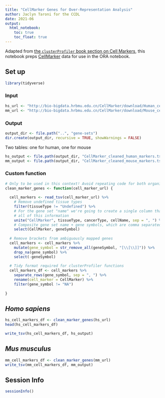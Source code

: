```yaml
---
title: "CellMarker Genes for Over-Representation Analysis"
author: Jaclyn Taroni for the CCDL
date: 2021-06
output: 
  html_notebook: 
    toc: true
    toc_float: true
---
```


Adapted from [the `clusterProfiler` book section on Cell Markers](http://yulab-smu.top/clusterProfiler-book/chapter3.html#cell-marker), this notebook preps [CellMarker](http://bio-bigdata.hrbmu.edu.cn/CellMarker/) data for use in the ORA notebook.

## Set up

```r
library(tidyverse)
```
### Input

```r
hs_url <- "http://bio-bigdata.hrbmu.edu.cn/CellMarker/download/Human_cell_markers.txt"
mm_url <- "http://bio-bigdata.hrbmu.edu.cn/CellMarker/download/Mouse_cell_markers.txt"
```

### Output

```r
output_dir <- file.path("..", "gene-sets")
dir.create(output_dir, recursive = TRUE, showWarnings = FALSE)
```

Two tables: one for human, one for mouse

```r
hs_output <- file.path(output_dir, "CellMarker_cleaned_human_markers.tsv")
mm_output <- file.path(output_dir, "CellMarker_cleaned_mouse_markers.tsv")
```

### Custom function

```r
# Only to be used in this context! Avoid repeating code for both organisms
clean_marker_genes <- function(cell_marker_url) {
  
  cell_markers <- read_tsv(cell_marker_url) %>% 
    # Remove undefined tissue types
    filter(tissueType != "Undefined") %>%
    # For the gene set "name" we're going to create a single column that has
    # all of this information
    unite("CellMarker", tissueType, cancerType, cellName, sep = ", ") %>% 
    # Composite gene set name + gene symbols, which are comma separated
    select(CellMarker, geneSymbol)
  
  # Remove brackets from ambiguously mapped genes
  cell_markers <- cell_markers %>%
    mutate(gene_symbol = str_remove_all(geneSymbol, "[\\[\\]]")) %>%
    drop_na(gene_symbol) %>%
    select(-geneSymbol)
  
  # Tidy format required for clusterProfiler functions
  cell_markers_df <- cell_markers %>% 
    separate_rows(gene_symbol, sep = ", ") %>%
    rename(cell_marker = CellMarker) %>%
    filter(gene_symbol != "NA")
  
}
```


## _Homo sapiens_

```r
hs_cell_markers_df <- clean_marker_genes(hs_url)
head(hs_cell_markers_df)
```
```r
write_tsv(hs_cell_markers_df, hs_output)
```

## _Mus musculus_

```r
mm_cell_markers_df <- clean_marker_genes(mm_url)
write_tsv(mm_cell_markers_df, mm_output)
```

## Session Info

```r
sessionInfo()
```
